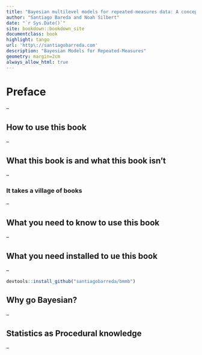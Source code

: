 ```yaml
--- 
title: "Bayesian multilevel models for repeated-measures data: A conceptual and practical introduction in R"
author: "Santiago Bareda and Noah Silbert"
date: "`r Sys.Date()`"
site: bookdown::bookdown_site
documentclass: book
highlight: tango
url: 'http\://santiagobarreda.com'
description: "Bayesian Models for Repeated-Measures"
geometry: margin=2cm
always_allow_html: true
---
```


# Preface {-}

--

## How to use this book

--

## What this book is and what this book isn’t

--

### It takes a village of books

--
 
## What you need to know to use this book

--

## What you need installed to ue this book

--

```R
devtools::install_github("santiagobarreda/bmmb")
```


## Why go Bayesian?

--

## Statistics as Procedural knowledge

--



